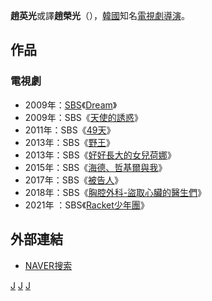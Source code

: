 {{藝人
| 姓名     = 趙英光
| 類型     = 導演
| 圖片     = 
| 圖片尺寸 = 
| 圖片簡介 = 
| 原名     = 
| 外文名   = 조영광
| 外文     = ko
| 羅馬拼音 = Jo Young Gwang
| 英文名   = 
| 綽號     = 
| 其他藝名 = 
| 國籍     = {{ROK}}
| 民族     = 
| 籍貫     = 
| 出生日期 = 
| 出生地點 = 
| 職業     = [[導演|導演]]
| 語言     = [[韓語|韓語]]
| 教育程度 = 
| 出身地   = 
| 出道作   = 
| 出道日期 = 2009年
| 代表作   = 
| 活躍年代 = 
| 經紀公司 = [[SBS_(韓國)|SBS]]
}}

'''趙英光'''或譯'''趙榮光'''（{{lang-ko|'''조영광'''}}），[[韓國|韓國]]知名[[電視劇|電視劇]][[導演|導演]]。
== 作品 ==
=== 電視劇 ===
*2009年：[[SBS_(韓國)|SBS]]《[[Dream_(電視劇)|Dream]]》
*2009年：SBS《[[天使的誘惑|天使的誘惑]]》
*2011年：SBS《[[49天|49天]]》
*2013年：SBS《[[野王_(電視劇)|野王]]》
*2013年：SBS《[[好好長大的女兒荷娜|好好長大的女兒荷娜]]》
*2015年：SBS《[[海德、哲基爾與我|海德、哲基爾與我]]》
*2017年：SBS《[[被告人_(韓國電視劇)|被告人]]》
*2018年：SBS《[[胸腔外科-盜取心臟的醫生們|胸腔外科-盜取心臟的醫生們]]》 
*2021年 ：SBS《[[Racket少年團|Racket少年團]]》

== 外部連結 ==
*[http://people.search.naver.com/search.naver?where=nexearch&query=%EC%A1%B0%EC%98%81%EA%B4%91&sm=tab_etc&ie=utf8&key=PeopleService&os=214753 NAVER搜索] {{Wayback|url=http://people.search.naver.com/search.naver?where=nexearch&query=%EC%A1%B0%EC%98%81%EA%B4%91&sm=tab_etc&ie=utf8&key=PeopleService&os=214753 |date=20141031030250 }}{{ko}}

[[Category:韓國導演|J]]
[[Category:韓國電視劇導演|J]]
[[Category:趙姓|J]]